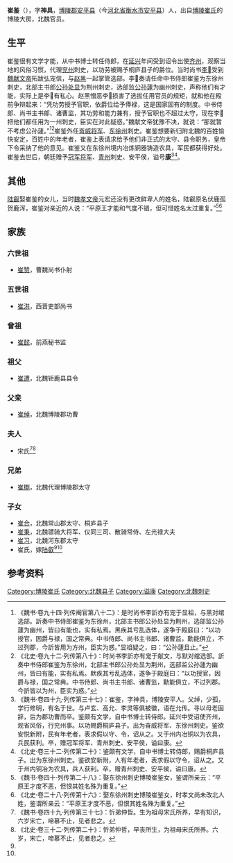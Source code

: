 '''崔鉴'''（{{bd|？||？| |}}），字'''神具'''，[[博陵郡|博陵郡]][[安平县|安平县]]（今[[河北省|河北省]][[衡水市|衡水市]][[安平县|安平县]]）人，出自[[博陵崔氏|博陵崔氏]]的博陵大房，北魏官员。

==生平==
崔鉴很有文学才能，从中书博士转任侍郎，在[[延兴_(北魏)|延兴]]年间受到诏令出使[[齐州_(北魏)|齐州]]，观察当地的风俗习惯，代理[[兖州|兖州]]刺史，以功劳被赐予桐庐县子的爵位。当时尚书[[李䜣_(北魏)|李]]受到[[魏献文帝|魏献文帝]]拓跋弘宠信，与[[赵黑|赵黑]]一起掌管选部。李奏请任命中书侍郎崔鉴为东徐州刺史，北部主书郎[[公孙处显|公孙处显]]为荆州刺史，选部监[[公孙蘧|公孙蘧]]为幽州刺史，声称他们有才能，实际上是李有私心。赵黑憎恶李损害了选拔任用官员的规矩，就和他在殿前争辩起来：“凭功劳授予官职，依爵位给予俸禄，这是国家固有的制度。中书侍郎、尚书主书郞、诸曹监，其功劳和能力兼有，授予官职也不超过太守，现在李把他们都任用为一州刺史，臣实在对此疑惑。”魏献文帝犹豫不决，就说：“那就暂不考虑公孙蘧。”<ref>《魏书·卷九十四·列传阉官第八十二》：是时尚书李訢亦有宠于显祖，与黑对绾选部。訢奏中书侍郎崔鉴为东徐州，北部主书郎公孙处显为荆州，选部监公孙蘧为幽州，皆曰有能也，实有私焉。黑疾其亏乱选体，遂争于殿庭曰：“以功授官，因爵与禄，国之常典。中书侍郎、尚书主书郎、诸曹监，勳能俱立，不过列郡，今訢皆用为方州，臣实为惑。”显祖疑之，曰：“公孙蘧且止。”</ref><ref>《北史·卷九十二·列传第八十》：时尚书李訢亦有宠于献文，与默对绾选部。訢奏中书侍郎崔鉴为东徐州，北部主书郎公孙处显为荆州，选部监公孙蘧为幽州，皆曰有能，实有私焉。默疾其亏乱选体，遂争于殿庭曰：“以功授官，因爵与禄，国之常典。中书侍郎、尚书主书郎、诸曹监，勳能俱立，不过列郡。今訢皆以为州，臣实为惑。”</ref>崔鉴外任[[奋威将军|奋威将军]]、[[东徐州|东徐州]]刺史。崔鉴想要新归附北魏的百姓愉快安定，百姓中的年老者，崔鉴上表请求给予他们非正式的太守、县令职务，皇帝下令采纳了他的意见。崔鉴又在东徐州境内冶炼铜器铸造农具，军民都获得好处。崔鉴去世后，朝廷赠予[[冠军将军|冠军将军]]、[[青州_(311年-1131年)|青州]]刺史、安平侯，谥号'''康'''<ref>《魏书·卷四十九·列传第三十七》：崔鉴，字神具，博陵安平人。父绰，少孤，学行修明，有名于世。与卢玄、高允、李灵等俱被徵，语在允传。寻以母老固辞，后为郡功曹而卒。鉴颇有文学，自中书博士转侍郎。延兴中受诏使齐州，观省风俗，行兖州事。以功赐爵桐庐县子。出为奋威将军、东徐州刺史。鉴欲安悦新附，民有年老者，表求假以守、令，诏从之。又于州内冶铜以为农具，兵民获利。卒，赠冠军将军、青州刺史、安平侯，谥曰康。</ref><ref>《北史·卷三十二·列传第二十》：鉴颇有文学，自中书博士转侍郎，赐爵桐庐县子。出为东徐州刺史。鉴欲安新附，人有年老者，表求假以守令，诏从之。又于州内铜冶为农具，兵人获利。卒，赠青州刺史、安平侯，谥曰康。</ref>。

==其他==
[[陆叡_(北魏)|陆叡]]娶崔鉴的女儿，当时[[魏孝文帝|魏孝文帝]]元宏还没有更改鲜卑人的姓名，陆叡原名伏鹿孤贺鹿浑，崔鉴对亲近的人说：“平原王才能和气度不错，但可惜姓名太过重复。”<ref name=autogenerated1>《魏书·卷四十·列传第二十八》：娶东徐州刺史博陵崔鉴女，鉴谓所亲云：“平原王才度不恶，但恨其姓名殊为重复。”</ref><ref name=autogenerated2>《北史·卷二十八·列传第十六》：娶东徐州刺史博陵崔鉴女，时孝文尚未改北人姓，鉴谓所亲云：“平原王才度不恶，但恨其姓名殊为重复。”</ref>

==家族==
{{main|博陵大房世系图}}

===六世祖===
*[[崔赞|崔赞]]，曹魏尚书仆射

===五世祖===
*[[崔洪|崔洪]]，西晋吏部尚书

===曾祖===
*[[崔懿|崔懿]]，前燕秘书监

===祖父===
*[[崔遭|崔遭]]，北魏钜鹿县县令

===父亲===
*[[崔绰|崔绰]]，北魏博陵郡功曹

===夫人===
*宋氏<ref>《魏书·卷四十九·列传第三十七》：忻弟仲哲。生为祖母宋氏所养，早有知识，六岁宋亡，啼慕不止，见者悲之。</ref><ref>《北史·卷三十二·列传第二十》：忻弟仲哲，早丧所生，为祖母宋氏所养。六岁，宋亡，啼慕不止，见者悲之。</ref>

===兄弟===
*[[崔檦|崔檦]]，北魏代理博陵郡太守

===子女===
*[[崔合|崔合]]，北魏常山郡太守、桐庐县子
*[[崔秉|崔秉]]，北魏骠骑大将军、仪同三司、散骑常侍、左光禄大夫																				
*[[崔习|崔习]]，北魏河东郡太守
*崔氏，嫁[[陆叡_(北魏)|陆叡]]<ref name=autogenerated1 /><ref name=autogenerated2 />

==参考资料==
{{reflist}}

[[Category:博陵崔氏|Category:博陵崔氏]]
[[Category:北魏县子|Category:北魏县子]]
[[Category:谥康|Category:谥康]]
[[Category:北魏刺史|Category:北魏刺史]]